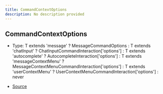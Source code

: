 ```yaml
---
title: CommandContextOptions
description: No description provided
---
```


## CommandContextOptions

- Type: T extends 'message' ? MessageCommandOptions : T extends 'chatInput' ? ChatInputCommandInteraction\['options'] : T extends 'autocomplete' ? AutocompleteInteraction\['options'] : T extends 'messageContextMenu' ? MessageContextMenuCommandInteraction\['options'] : T extends 'userContextMenu' ? UserContextMenuCommandInteraction\['options'] : never

- [Source](https://github.com/underctrl-io/commandkit/blob/141d1404ab18a8e659209a0fab65466bf3b6dd85/packages/commandkit/src/app/commands/Context.ts#L82)
